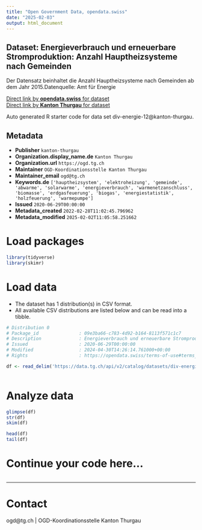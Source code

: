 ```yaml
---
title: "Open Government Data, opendata.swiss"
date: "2025-02-03"
output: html_document
---
```


## Dataset: Energieverbrauch und erneuerbare Stromproduktion: Anzahl Hauptheizsysteme nach Gemeinden

Der Datensatz beinhaltet die Anzahl Hauptheizsysteme nach Gemeinden ab dem Jahr 2015.Datenquelle: Amt für Energie

[Direct link by **opendata.swiss** for dataset](https://opendata.swiss/de/dataset/energieverbrauch-und-erneuerbare-stromproduktion-anzahl-hauptheizsysteme-nach-gemeinden)<br>
[Direct link by **Kanton Thurgau** for dataset](https://data.tg.ch/explore/dataset/div-energie-12/)

Auto generated R starter code for data set div-energie-12@kanton-thurgau.

## Metadata

- **Publisher** `kanton-thurgau`
- **Organization.display_name.de** `Kanton Thurgau`
- **Organization.url** `https://ogd.tg.ch`
- **Maintainer** `OGD-Koordinationsstelle Kanton Thurgau`
- **Maintainer_email** `ogd@tg.ch`
- **Keywords.de** `['hauptheizsystem', 'elektroheizung', 'gemeinde', 'abwarme', 'solarwarme', 'energieverbrauch', 'warmenetzanschluss', 'biomasse', 'erdgasfeuerung', 'biogas', 'energiestatistik', 'holzfeuerung', 'warmepumpe']`
- **Issued** `2020-06-29T00:00:00`
- **Metadata_created** `2022-02-28T11:02:45.796962`
- **Metadata_modified** `2025-02-02T11:05:58.251662`


# Load packages

```r

library(tidyverse)
library(skimr)

```

# Load data

-   The dataset has 1 distribution(s) in CSV format.
-   All available CSV distributions are listed below and can be read into a tibble.

```r

# Distribution 0
# Package_id               : 09e3ba66-c783-4d92-b164-8113f571c1c7
# Description              : Energieverbrauch und erneuerbare Stromproduktion: Anzahl Hauptheizsysteme nach Gemeinden (csv)
# Issued                   : 2020-06-29T00:00:00
# Modified                 : 2024-04-30T14:26:14.761000+00:00
# Rights                   : https://opendata.swiss/terms-of-use#terms_by

df <- read_delim('https://data.tg.ch/api/v2/catalog/datasets/div-energie-12/exports/csv?use_labels=true')



```

# Analyze data

```r

glimpse(df)
str(df)
skim(df)

head(df)
tail(df)

```

# Continue your code here...

```r

```

------------------------------------------------------------------------

# Contact

ogd@tg.ch | OGD-Koordinationsstelle Kanton Thurgau
